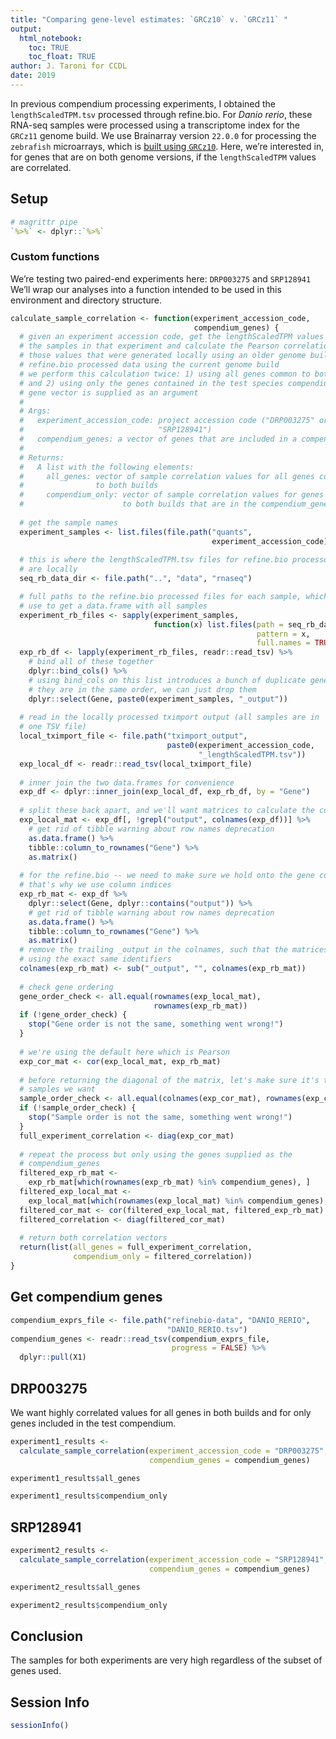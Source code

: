 ```yaml
---
title: "Comparing gene-level estimates: `GRCz10` v. `GRCz11` "
output: 
  html_notebook:
    toc: TRUE
    toc_float: TRUE
author: J. Taroni for CCDL
date: 2019
---
```


In previous compendium processing experiments, I obtained the 
`lengthScaledTPM.tsv` processed through refine.bio. 
For _Danio rerio_, these RNA-seq samples were processed using a transcriptome
index for the `GRCz11` genome build.
We use Brainarray version `22.0.0` for processing the `zebrafish` microarrays,
which is [built using `GRCz10`](http://brainarray.mbni.med.umich.edu/Brainarray/Database/CustomCDF/22.0.0/version.html).
Here, we're interested in, for genes that are on both genome versions, if the
`lengthScaledTPM` values are correlated.

## Setup

```r
# magrittr pipe
`%>%` <- dplyr::`%>%`
```

### Custom functions

We're testing two paired-end experiments here: `DRP003275` and `SRP128941`
We'll wrap our analyses into a function intended to be used in this environment
and directory structure.

```r
calculate_sample_correlation <- function(experiment_accession_code,
                                         compendium_genes) {
  # given an experiment accession code, get the lengthScaledTPM values for
  # the samples in that experiment and calculate the Pearson correlation between 
  # those values that were generated locally using an older genome build and the 
  # refine.bio processed data using the current genome build
  # we perform this calculation twice: 1) using all genes common to both builds
  # and 2) using only the genes contained in the test species compendium (this)
  # gene vector is supplied as an argument
  # 
  # Args:
  #   experiment_accession_code: project accession code ("DRP003275" or 
  #                              "SRP128941")
  #   compendium_genes: a vector of genes that are included in a compendium
  # 
  # Returns:
  #   A list with the following elements:
  #     all_genes: vector of sample correlation values for all genes common
  #                to both builds
  #     compendium_only: vector of sample correlation values for genes common
  #                      to both builds that are in the compendium_genes vector
  
  # get the sample names
  experiment_samples <- list.files(file.path("quants", 
                                             experiment_accession_code))
  
  # this is where the lengthScaledTPM.tsv files for refine.bio processed data
  # are locally
  seq_rb_data_dir <- file.path("..", "data", "rnaseq")

  # full paths to the refine.bio processed files for each sample, which we then
  # use to get a data.frame with all samples
  experiment_rb_files <- sapply(experiment_samples, 
                                function(x) list.files(path = seq_rb_data_dir,
                                                       pattern = x,
                                                       full.names = TRUE))
  exp_rb_df <- lapply(experiment_rb_files, readr::read_tsv) %>%
    # bind all of these together
    dplyr::bind_cols() %>%
    # using bind_cols on this list introduces a bunch of duplicate gene columns
    # they are in the same order, we can just drop them
    dplyr::select(Gene, paste0(experiment_samples, "_output"))
  
  # read in the locally processed tximport output (all samples are in 
  # one TSV file)
  local_tximport_file <- file.path("tximport_output", 
                                   paste0(experiment_accession_code,
                                          "_lengthScaledTPM.tsv"))
  exp_local_df <- readr::read_tsv(local_tximport_file)
  
  # inner join the two data.frames for convenience
  exp_df <- dplyr::inner_join(exp_local_df, exp_rb_df, by = "Gene")
  
  # split these back apart, and we'll want matrices to calculate the correlation
  exp_local_mat <- exp_df[, !grepl("output", colnames(exp_df))] %>%
    # get rid of tibble warning about row names deprecation
    as.data.frame() %>%
    tibble::column_to_rownames("Gene") %>%
    as.matrix()
  
  # for the refine.bio -- we need to make sure we hold onto the gene column
  # that's why we use column indices
  exp_rb_mat <- exp_df %>%
    dplyr::select(Gene, dplyr::contains("output")) %>%
    # get rid of tibble warning about row names deprecation
    as.data.frame() %>%
    tibble::column_to_rownames("Gene") %>%
    as.matrix()
  # remove the trailing _output in the colnames, such that the matrices are
  # using the exact same identifiers
  colnames(exp_rb_mat) <- sub("_output", "", colnames(exp_rb_mat))
  
  # check gene ordering
  gene_order_check <- all.equal(rownames(exp_local_mat), 
                                rownames(exp_rb_mat))
  if (!gene_order_check) {
    stop("Gene order is not the same, something went wrong!")
  }
  
  # we're using the default here which is Pearson
  exp_cor_mat <- cor(exp_local_mat, exp_rb_mat)
  
  # before returning the diagonal of the matrix, let's make sure it's the
  # samples we want
  sample_order_check <- all.equal(colnames(exp_cor_mat), rownames(exp_cor_mat))
  if (!sample_order_check) {
    stop("Sample order is not the same, something went wrong!")
  }
  full_experiment_correlation <- diag(exp_cor_mat)
  
  # repeat the process but only using the genes supplied as the 
  # compendium_genes
  filtered_exp_rb_mat <- 
    exp_rb_mat[which(rownames(exp_rb_mat) %in% compendium_genes), ]
  filtered_exp_local_mat <- 
    exp_local_mat[which(rownames(exp_local_mat) %in% compendium_genes), ]
  filtered_cor_mat <- cor(filtered_exp_local_mat, filtered_exp_rb_mat)
  filtered_correlation <- diag(filtered_cor_mat)
  
  # return both correlation vectors
  return(list(all_genes = full_experiment_correlation, 
              compendium_only = filtered_correlation))
}
```

## Get compendium genes

```r
compendium_exprs_file <- file.path("refinebio-data", "DANIO_RERIO", 
                                   "DANIO_RERIO.tsv")
compendium_genes <- readr::read_tsv(compendium_exprs_file,
                                    progress = FALSE) %>%
  dplyr::pull(X1)
```

## DRP003275

We want highly correlated values for all genes in both builds and for only
genes included in the test compendium.

```r
experiment1_results <- 
  calculate_sample_correlation(experiment_accession_code = "DRP003275",
                               compendium_genes = compendium_genes)
```

```r
experiment1_results$all_genes
```

```r
experiment1_results$compendium_only
```

## SRP128941

```r
experiment2_results <- 
  calculate_sample_correlation(experiment_accession_code = "SRP128941",
                               compendium_genes = compendium_genes)
```

```r
experiment2_results$all_genes
```

```r
experiment2_results$compendium_only
```

## Conclusion

The samples for both experiments are very high regardless of the subset of
genes used.

## Session Info

```r
sessionInfo()
```

